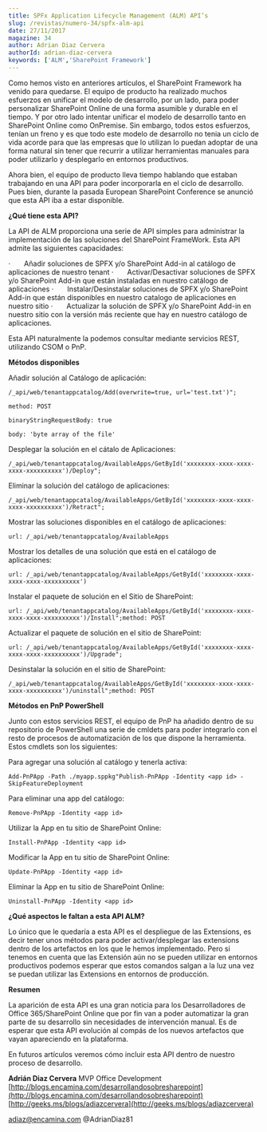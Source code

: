 ```yaml
---
title: SPFx Application Lifecycle Management (ALM) API’s
slug: /revistas/numero-34/spfx-alm-api
date: 27/11/2017
magazine: 34
author: Adrian Diaz Cervera
authorId: adrian-diaz-cervera
keywords: ['ALM','SharePoint Framework']
---
```






Como hemos visto en anteriores artículos, el SharePoint Framework ha venido para quedarse. El equipo de producto ha realizado muchos esfuerzos en unificar el modelo de desarrollo, por un lado, para poder personalizar SharePoint Online de una forma asumible y durable en el tiempo. Y por otro lado intentar unificar el modelo de desarrollo tanto en SharePoint Online como OnPremise. Sin embargo, todos estos esfuerzos, tenían un freno y es que todo este modelo de desarrollo no tenia un ciclo de vida acorde para que las empresas que lo utilizan lo puedan adoptar de una forma natural sin tener que recurrir a utilizar herramientas manuales para poder utilizarlo y desplegarlo en entornos productivos.

Ahora bien, el equipo de producto lleva tiempo hablando que estaban trabajando en una API para poder incorporarla en el ciclo de desarrollo. Pues bien, durante la pasada European SharePoint Conference se anunció que esta API iba a estar disponible.

**¿Qué tiene esta API?**

La API de ALM proporciona una serie de API simples para administrar la implementación de las soluciones del SharePoint FrameWork. Esta API admite las siguientes capacidades:

·       Añadir soluciones de SPFX y/o SharePoint Add-in al catálogo de aplicaciones de nuestro tenant
·       Activar/Desactivar soluciones de SPFX y/o SharePoint Add-in que están instaladas en nuestro catálogo de aplicaciones
·       Instalar/Desinstalar soluciones de SPFX y/o SharePoint Add-in que están disponibles en nuestro catalogo de aplicaciones en nuestro sitio
·       Actualizar la solución de SPFX y/o SharePoint Add-in en nuestro sitio con la versión más reciente que hay en nuestro catálogo de aplicaciones.

Esta API naturalmente la podemos consultar mediante servicios REST, utilizando CSOM o PnP.

**Métodos disponibles**

Añadir solución al Catálogo de aplicación:

```
/_api/web/tenantappcatalog/Add(overwrite=true, url='test.txt')";
```

```
method: POST
```

```
binaryStringRequestBody: true
```

```
body: 'byte array of the file'​
```



Desplegar la solución en el cátalo de Aplicaciones:​

```
/_api/web/tenantappcatalog/AvailableApps/GetById('xxxxxxxx-xxxx-xxxx-xxxx-xxxxxxxxxx')/Deploy";​
```



Eliminar la solución del catálogo de aplicaciones:​

```
/_api/web/tenantappcatalog/AvailableApps/GetById('xxxxxxxx-xxxx-xxxx-xxxx-xxxxxxxxxx')/Retract";​
```





Mostrar las soluciones disponibles en el catálogo de aplicaciones:

```
url: /_api/web/tenantappcatalog/AvailableApps​
```



Mostrar los detalles de una solución que está en el catálogo de aplicaciones:

```
url: /_api/web/tenantappcatalog/AvailableApps/GetById('xxxxxxxx-xxxx-xxxx-xxxx-xxxxxxxxxx')​
```





Instalar el paquete de solución en el Sitio de SharePoint:

```
url: /_api/web/tenantappcatalog/AvailableApps/GetById('xxxxxxxx-xxxx-xxxx-xxxx-xxxxxxxxxx')/Install";method: POST​
```



Actualizar el paquete de solución en el sitio de SharePoint:

```
url: /_api/web/tenantappcatalog/AvailableApps/GetById('xxxxxxxx-xxxx-xxxx-xxxx-xxxxxxxxxx')/Upgrade";​
```





Desinstalar la solución en el sitio de SharePoint:

```
/_api/web/tenantappcatalog/AvailableApps/GetById('xxxxxxxx-xxxx-xxxx-xxxx-xxxxxxxxxx')/uninstall";method: POST​
```







**Métodos en PnP PowerShell**

Junto con estos servicios REST, el equipo de PnP ha añadido dentro de su repositorio de PowerShell una serie de cmldets para poder integrarlo con el resto de procesos de automatización de los que dispone la herramienta. Estos cmdlets son los siguientes:

Para agregar una solución al catálogo y tenerla activa:

```
Add-PnPApp -Path ./myapp.sppkg"Publish-PnPApp -Identity <app id> -SkipFeatureDeployment​
```



Para eliminar una app del catálogo:

```
Remove-PnPApp -Identity <app id>​
```



Utilizar la App en tu sitio de SharePoint Online:

```
Install-PnPApp -Identity <app id>​​
```

Modificar la App en tu sitio de SharePoint Online:

```
Update-PnPApp -Identity <app id>​
```



Eliminar la App en tu sitio de SharePoint Online:

```
Uninstall-PnPApp -Identity <app id>​​
```







**¿Qué aspectos le faltan a esta API ALM?**

Lo único que le quedaría a esta API es el despliegue de las Extensions, es decir tener unos métodos para poder activar/desplegar las extensions dentro de los artefactos en los que le hemos implementado. Pero si tenemos en cuenta que las Extensión aún no se pueden utilizar en entornos productivos podemos esperar que estos comandos salgan a la luz una vez se puedan utilizar las Extensions en entornos de producción.



**Resumen**

La aparición de esta API es una gran noticia para los Desarrolladores de Office 365/SharePoint Online que por fin van a poder automatizar la gran parte de su desarrollo sin necesidades de intervención manual. Es de esperar que esta API evolución al compás de los nuevos artefactos que vayan apareciendo en la plataforma.

En futuros artículos veremos cómo incluir esta API dentro de nuestro proceso de desarrollo.




**Adrián Diaz Cervera**
MVP Office Development
[http://blogs.encamina.com/desarrollandosobresharepoint](http://blogs.encamina.com/desarrollandosobresharepoint)
[http://geeks.ms/blogs/adiazcervera](http://geeks.ms/blogs/adiazcervera)

adiaz@encamina.com @AdrianDiaz81​

 
 
